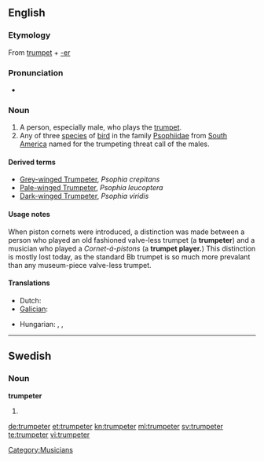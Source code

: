 ==English==
{{wikipedia|Trumpeter (bird)}}

===Etymology===
From [[trumpet]] + [[-er]]

===Pronunciation===
* {{IPA|/'tɹʌmpɛtɜ/|lang=en}}

===Noun===
{{en-noun}}

# A person, especially male, who plays the [[trumpet]].
# Any of three [[species]] of [[bird]] in the family [[Psophiidae]] from [[South America]] named for the trumpeting threat call of the males.

====Derived terms====
* [[Grey-winged Trumpeter]], ''Psophia crepitans''
* [[Pale-winged Trumpeter]], ''Psophia leucoptera''
* [[Dark-winged Trumpeter]], ''Psophia viridis''

====Usage notes====
When piston cornets were introduced, a distinction was made between a person who played an old fashioned valve-less trumpet (a '''trumpeter''') and a musician who played a ''Cornet-á-pistons'' (a '''trumpet player.''')  This distinction is mostly lost today, as the standard Bb trumpet is so much more prevalant than any museum-piece valve-less trumpet.

====Translations====
{{trans-top|person who plays the trumpet}}
* Dutch: {{t-|nl|trompettist|m}}
* [[Galician]]: {{t|gl|trompetista|m|f}}
{{trans-mid}}
* Hungarian: {{t-|hu|trombitás}}, {{t|hu|kürtös}}, {{t-|hu|trombitajátékos}}
{{trans-bottom}}

[[Category:Musicians]]

----

==Swedish==

===Noun===
'''trumpeter'''

# {{plural of|lang=Swedish|[[trumpet#Swedish|trumpet]]}}

[[de:trumpeter]]
[[et:trumpeter]]
[[kn:trumpeter]]
[[ml:trumpeter]]
[[sv:trumpeter]]
[[te:trumpeter]]
[[vi:trumpeter]]